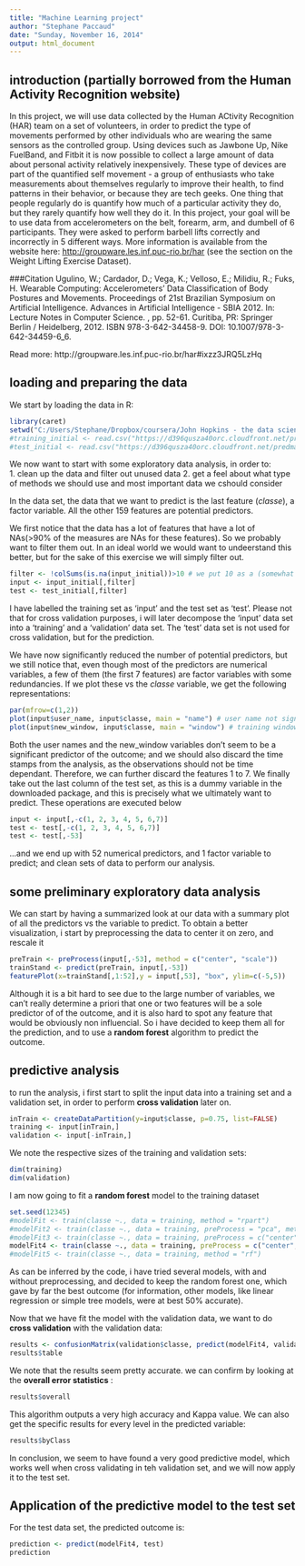 ```yaml
---
title: "Machine Learning project"
author: "Stephane Paccaud"
date: "Sunday, November 16, 2014"
output: html_document
---
```


## introduction (partially borrowed from the Human Activity Recognition website)

In this project, we will use data collected by the Human ACtivity Recognition (HAR) team on a set of volunteers, in order to predict the type of movements performed by other individuals who are wearing the same sensors as the controlled group.
Using devices such as Jawbone Up, Nike FuelBand, and Fitbit it is now possible to collect a large amount of data about personal activity relatively inexpensively. These type of devices are part of the quantified self movement - a group of enthusiasts who take measurements about themselves regularly to improve their health, to find patterns in their behavior, or because they are tech geeks. One thing that people regularly do is quantify how much of a particular activity they do, but they rarely quantify how well they do it. In this project, your goal will be to use data from accelerometers on the belt, forearm, arm, and dumbell of 6 participants. They were asked to perform barbell lifts correctly and incorrectly in 5 different ways. More information is available from the website here: <http://groupware.les.inf.puc-rio.br/har> (see the section on the Weight Lifting Exercise Dataset). 

###Citation
Ugulino, W.; Cardador, D.; Vega, K.; Velloso, E.; Milidiu, R.; Fuks, H. Wearable Computing: Accelerometers' Data Classification of Body Postures and Movements. Proceedings of 21st Brazilian Symposium on Artificial Intelligence. Advances in Artificial Intelligence - SBIA 2012. In: Lecture Notes in Computer Science. , pp. 52-61. Curitiba, PR: Springer Berlin / Heidelberg, 2012. ISBN 978-3-642-34458-9. DOI: 10.1007/978-3-642-34459-6_6.

Read more: http://groupware.les.inf.puc-rio.br/har#ixzz3JRQ5LzHq


## loading and preparing the data

We start by loading the data in R:

```r
library(caret)
setwd("C:/Users/Stephane/Dropbox/coursera/John Hopkins - the data scientist toolbox/Session 8 - Practical Machine Learning/Projet")
#training_initial <- read.csv("https://d396qusza40orc.cloudfront.net/predmachlearn/pml-training.csv", na.strings = c("NA",""))
#test_initial <- read.csv("https://d396qusza40orc.cloudfront.net/predmachlearn/pml-testing.csv")
```

We now want to start with some exploratory data analysis, in order to:  
1. clean up the data and filter out unused data
2. get a feel about what type of methods we should use and most important data we cshould consider

In the data set, the data that we want to predict is the last feature (*classe*), a factor variable. All the other 159 features are potential predictors.

We first notice that the data has a lot of features that have a lot of NAs(>90% of the measures are NAs for these features). So we probably want to filter them out. In an ideal world we would want to undeerstand this better, but for the sake of this exercise we will simply filter out.

```r
filter <- !colSums(is.na(input_initial))>10 # we put 10 as a (somewhat arbitrary) cut off value
input <- input_initial[,filter]
test <- test_initial[,filter]
```

I have labelled the training set as 'input' and the test set as 'test'. Please not that for cross validation purposes, i will later decompose the 'input' data set into a 'training' and a 'validation' data set. The 'test' data set is not used for cross validation, but for the prediction.

We have now significantly reduced the number of potential predictors, but we still notice that, even though most of the predictors are numerical variables, a few of them (the first 7 features) are factor variables with some redundancies. If we plot these vs the *classe* variable, we get the following representations:

```r
par(mfrow=c(1,2))
plot(input$user_name, input$classe, main = "name") # user name not significant apparently, remove
plot(input$new_window, input$classe, main = "window") # training windows not significant apparently, remove
```

Both the user names and the new_window variables don't seem to be a significant predictor of the outcome; and we should also discard the time stamps from the analysis, as the observations should not be time dependant. Therefore, we can further discard the features 1 to 7. We finally take out the last column of the test set, as this is a dummy variable in the downloaded package, and this is precisely what we ultimately want to predict.
These operations are executed below

```r
input <- input[,-c(1, 2, 3, 4, 5, 6,7)]
test <- test[,-c(1, 2, 3, 4, 5, 6,7)]
test <- test[,-53]
```

...and we end up with 52 numerical predictors, and 1 factor variable to predict; and clean sets of data to perform our analysis.

## some preliminary exploratory data analysis

We can start by having a summarized look at our data with a summary plot of all the predictors vs the variable to predict. To obtain a better visualization, i start by preprocessing the data to center it on zero, and rescale it

```r
preTrain <- preProcess(input[,-53], method = c("center", "scale"))
trainStand <- predict(preTrain, input[,-53])
featurePlot(x=trainStand[,1:52],y = input[,53], "box", ylim=c(-5,5))
```

Although it is a bit hard to see due to the large number of variables, we can't really determine a priori that one or two features will be a sole predictor of of the outcome, and it is also hard to spot any feature that would be obviously non influencial. So i have decided to keep them all for the prediction, and to use a **random forest** algorithm to predict the outcome.

## predictive analysis

to run the analysis, i first start to split the input data into a training set and a validation set, in order to perform **cross validation** later on.

```r
inTrain <- createDataPartition(y=input$classe, p=0.75, list=FALSE)
training <- input[inTrain,]
validation <- input[-inTrain,]
```
We note the respective sizes of the training and validation sets:
```r
dim(training)
dim(validation)
```

I am now going to fit a **random forest** model to the training dataset
```r
set.seed(12345)
#modelFit <- train(classe ~., data = training, method = "rpart")
#modelFit2 <- train(classe ~., data = training, preProcess = "pca", method = "rpart")
#modelFit3 <- train(classe ~., data = training, preProcess = c("center", "scale"), method = "rpart")
modelFit4 <- train(classe ~., data = training, preProcess = c("center", "scale"), method = "rf")
#modelFit5 <- train(classe ~., data = training, method = "rf")

```

As can be inferred by the code, i have tried several models, with and without preprocessing, and decided to keep the random forest one, which gave by far the best outcome (for information, other models, like linear regression or simple tree models, were at best 50% accurate).

Now that we have fit the model with the validation data, we want to do **cross validation** with the validation data:

```r
results <- confusionMatrix(validation$classe, predict(modelFit4, validation))
results$table
```

We note that the results seem pretty accurate. we can confirm by looking at the **overall error statistics** :
```r
results$overall
```

This algorithm outputs a very high accuracy and Kappa value. We can also get the specific results for every level in the predicted variable:
```r
results$byClass
```

In conclusion, we seem to have found a very good predictive model, which works well when cross validating in teh validation set, and we will now apply it to the test set.

## Application of the predictive model to the test set

For the test data set, the predicted outcome is:
```r
prediction <- predict(modelFit4, test)
prediction
```

